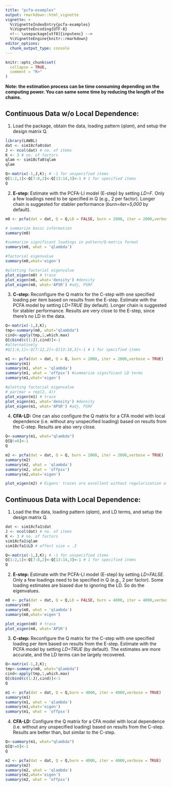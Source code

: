 ---
title: "pcfa-examples"
output: rmarkdown::html_vignette
vignette: >
  %\VignetteIndexEntry{pcfa-examples}
  %\VignetteEncoding{UTF-8}
  <!-- \usepackage[utf8]{inputenc} -->
  %\VignetteEngine{knitr::rmarkdown}
editor_options: 
  chunk_output_type: console
---

```{r, include = FALSE}
knitr::opts_chunk$set(
  collapse = TRUE,
  comment = "R>"
)
```

**Note: the estimation process can be time consuming depending on the computing power. You can same some time by reducing the length of the chains.**

## Continuous Data w/o Local Dependence:

1) Load the package, obtain the data, loading pattern (*qlam*), and setup the design matrix Q.

```{r}
library(LAWBL)
dat <- sim18cfa0$dat
J <- ncol(dat) # no. of items
K <- 3 # no. of factors
qlam <- sim18cfa0$qlam
qlam

Q<-matrix(-1,J,K); # -1 for unspecified items
Q[1:2,1]<-Q[7:8,2]<-Q[13:14,3]<-1 # 1 for specified items
Q
```

2) **E-step:** Estimate with the PCFA-LI model (E-step) by setting *LD=F*. Only a few loadings need to be specified in Q (e.g., 2 per factor). Longer chain is suggested for stabler performance (*burn=iter=5,000* by default).


```{r}
m0 <- pcfa(dat = dat, Q = Q,LD = FALSE, burn = 2000, iter = 2000,verbose = TRUE)

# summarize basic information
summary(m0)

#summarize significant loadings in pattern/Q-matrix format
summary(m0, what = 'qlambda') 

#factorial eigenvalue
summary(m0,what='eigen') 

#plotting factorial eigenvalue
plot_eigen(m0) # trace
plot_eigen(m0, what='density') #density
plot_eigen(m0, what='APSR') #adj, PSRF
```

3) **C-step:** Reconfigure the Q matrix for the C-step with one specified loading per item based on results from the E-step. Estimate with the PCFA model by setting *LD=TRUE* (by default). Longer chain is suggested for stabler performance. Results are very close to the E-step, since there's no LD in the data.

```{r eval=FALSE}
Q<-matrix(-1,J,K);
tmp<-summary(m0, what="qlambda")
cind<-apply(tmp,1,which.max)
Q[cbind(c(1:J),cind)]<-1
#alternatively
#Q[1:6,1]<-Q[7:12,2]<-Q[13:18,3]<-1 # 1 for specified items

m1 <- pcfa(dat = dat, Q = Q, burn = 2000, iter = 2000,verbose = TRUE)
summary(m1)
summary(m1, what = 'qlambda')
summary(m1, what = 'offpsx') #summarize significant LD terms
summary(m1,what='eigen')

#plotting factorial eigenvalue
# par(mar = rep(2, 4))
plot_eigen(m1) # trace
plot_eigen(m1, what='density') #density
plot_eigen(m1, what='APSR') #adj, PSRF
```

4) **CFA-LD:** One can also configure the Q matrix for a CFA model with local dependence (i.e. without any unspecified loading) based on results from the C-step. Results are also very close.

```{r eval=FALSE}
Q<-summary(m1, what="qlambda")
Q[Q!=0]<-1
Q

m2 <- pcfa(dat = dat, Q = Q, burn = 2000, iter = 2000,verbose = TRUE)
summary(m2)
summary(m2, what = 'qlambda') 
summary(m2, what = 'offpsx')
summary(m2,what='eigen')

plot_eigen(m2) # Eigens' traces are excellent without regularization of the loadings
```

## Continuous Data with Local Dependence:

1) Load the the data, loading pattern (*qlam*), and LD terms, and setup the design matrix Q.

```{r, eval=FALSE}
dat <- sim18cfa1$dat
J <- ncol(dat) # no. of items
K <- 3 # no. of factors
sim18cfa1$qlam
sim18cfa1$LD # effect size = .3

Q<-matrix(-1,J,K); # -1 for unspecified items
Q[1:2,1]<-Q[7:8,2]<-Q[13:14,3]<-1 # 1 for specified items
Q

```

2) **E-step:** Estimate with the PCFA-LI model (E-step) by setting *LD=FALSE*. Only a few loadings need to be specified in Q (e.g., 2 per factor). Some loading estimates are biased due to ignoring the LD. So do the eigenvalues.

```{r eval=FALSE}
m0 <- pcfa(dat = dat, Q = Q,LD = FALSE, burn = 4000, iter = 4000,verbose = TRUE)
summary(m0)
summary(m0, what = 'qlambda')
summary(m0,what='eigen')

plot_eigen(m0) # trace
plot_eigen(m0, what='APSR')
```

3) **C-step:** Reconfigure the Q matrix for the C-step with one specified loading per item based on results from the E-step. Estimate with the PCFA model by setting *LD=TRUE* (by default). The estimates are more accurate, and the LD terms can be largely recovered.

```{r eval=FALSE}
Q<-matrix(-1,J,K);
tmp<-summary(m0, what="qlambda")
cind<-apply(tmp,1,which.max)
Q[cbind(c(1:J),cind)]<-1
Q

m1 <- pcfa(dat = dat, Q = Q,burn = 4000, iter = 4000,verbose = TRUE)
summary(m1)
summary(m1, what = 'qlambda')
summary(m1,what='eigen')
summary(m1, what = 'offpsx')

```

4) **CFA-LD:** Configure the Q matrix for a CFA model with local dependence (i.e. without any unspecified loading) based on results from the C-step. Results are better than, but similar to the C-step.

```{r eval=FALSE}
Q<-summary(m1, what="qlambda")
Q[Q!=0]<-1
Q

m2 <- pcfa(dat = dat, Q = Q,burn = 4000, iter = 4000,verbose = TRUE)
summary(m2)
summary(m2, what = 'qlambda') 
summary(m2,what='eigen')
summary(m2, what = 'offpsx')

```
